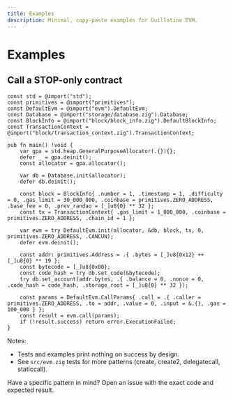 ```yaml
---
title: Examples
description: Minimal, copy-paste examples for Guillotine EVM.
---
```


# Examples

## Call a STOP-only contract

```zig
const std = @import("std");
const primitives = @import("primitives");
const DefaultEvm = @import("evm").DefaultEvm;
const Database = @import("storage/database.zig").Database;
const BlockInfo = @import("block/block_info.zig").DefaultBlockInfo;
const TransactionContext = @import("block/transaction_context.zig").TransactionContext;

pub fn main() !void {
    var gpa = std.heap.GeneralPurposeAllocator(.{}){};
    defer _ = gpa.deinit();
    const allocator = gpa.allocator();

    var db = Database.init(allocator);
    defer db.deinit();

    const block = BlockInfo{ .number = 1, .timestamp = 1, .difficulty = 0, .gas_limit = 30_000_000, .coinbase = primitives.ZERO_ADDRESS, .base_fee = 0, .prev_randao = [_]u8{0} ** 32 };
    const tx = TransactionContext{ .gas_limit = 1_000_000, .coinbase = primitives.ZERO_ADDRESS, .chain_id = 1 };

    var evm = try DefaultEvm.init(allocator, &db, block, tx, 0, primitives.ZERO_ADDRESS, .CANCUN);
    defer evm.deinit();

    const addr: primitives.Address = .{ .bytes = [_]u8{0x12} ++ [_]u8{0} ** 19 };
    const bytecode = [_]u8{0x00};
    const code_hash = try db.set_code(&bytecode);
    try db.set_account(addr.bytes, .{ .balance = 0, .nonce = 0, .code_hash = code_hash, .storage_root = [_]u8{0} ** 32 });

    const params = DefaultEvm.CallParams{ .call = .{ .caller = primitives.ZERO_ADDRESS, .to = addr, .value = 0, .input = &.{}, .gas = 100_000 } };
    const result = evm.call(params);
    if (!result.success) return error.ExecutionFailed;
}
```

Notes:
- Tests and examples print nothing on success by design.
- See `src/evm.zig` tests for more patterns (create, create2, delegatecall, staticcall).

Have a specific pattern in mind? Open an issue with the exact code and expected result.
